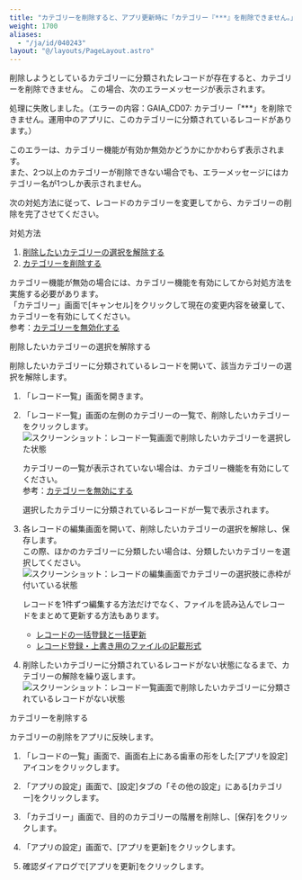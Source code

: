```yaml
---
title: "カテゴリーを削除すると、アプリ更新時に「カテゴリー『***』を削除できません。」と表示される"
weight: 1700
aliases:
  - "/ja/id/040243"
layout: "@/layouts/PageLayout.astro"
---
```




削除しようとしているカテゴリーに分類されたレコードが存在すると、カテゴリーを削除できません。
この場合、次のエラーメッセージが表示されます。

<Graynote>

処理に失敗しました。（エラーの内容：GAIA_CD07: カテゴリー「***」を削除できません。運用中のアプリに、このカテゴリーに分類されているレコードがあります。）

</Graynote>

このエラーは、カテゴリー機能が有効か無効かどうかにかかわらず表示されます。  
また、2つ以上のカテゴリーが削除できない場合でも、エラーメッセージにはカテゴリー名が1つしか表示されません。

次の対処方法に従って、レコードのカテゴリーを変更してから、カテゴリーの削除を完了させてください。

<Heading id="app_qa_delete_category_10">対処方法</Heading>

<Listsummary>

1. [削除したいカテゴリーの選択を解除する](#app_qa_delete_category_1920)
1. [カテゴリーを削除する](#app_qa_delete_category_1930)

</Listsummary>

<Note>

カテゴリー機能が無効の場合には、カテゴリー機能を有効にしてから対処方法を実施する必要があります。  
「カテゴリー」画面で[キャンセル]をクリックして現在の変更内容を破棄して、カテゴリーを有効にしてください。  
参考：[カテゴリーを無効化する](/k/ja/id/040801.html#category_disable_category_20)

</Note>

<Heading level={3} id="app_qa_delete_category_1920">削除したいカテゴリーの選択を解除する</Heading>

削除したいカテゴリーに分類されているレコードを開いて、該当カテゴリーの選択を解除します。

1. 「レコード一覧」画面を開きます。

1. 「レコード一覧」画面の左側のカテゴリーの一覧で、削除したいカテゴリーをクリックします。  
   <Img src="/k/kintone/img-ja/delete_category_02.png" alt="スクリーンショット：レコード一覧画面で削除したいカテゴリーを選択した状態" />

   <Note>

   カテゴリーの一覧が表示されていない場合は、カテゴリー機能を有効にしてください。  
   参考：[カテゴリーを無効にする](/k/ja/id/040801.html)

   </Note>

   選択したカテゴリーに分類されているレコードが一覧で表示されます。

1. 各レコードの編集画面を開いて、削除したいカテゴリーの選択を解除し、保存します。  
  この際、ほかのカテゴリーに分類したい場合は、分類したいカテゴリーを選択してください。  
   <Img src="/k/kintone/img-ja/delete_category_03.png" alt="スクリーンショット：レコードの編集画面でカテゴリーの選択肢に赤枠が付いている状態" />

   <Note>

   レコードを1件ずつ編集する方法だけでなく、ファイルを読み込んでレコードをまとめて更新する方法もあります。

   * [レコードの一括登録と一括更新](/k/ja/id/040720.html)
   * [レコード登録・上書き用のファイルの記載形式](/k/ja/id/040722.html)

   </Note>

1. 削除したいカテゴリーに分類されているレコードがない状態になるまで、カテゴリーの解除を繰り返します。
   <Img src="/k/kintone/img-ja/delete_category_04.png" alt="スクリーンショット：レコード一覧画面で削除したいカテゴリーに分類されているレコードがない状態" />

<Heading level={3} id="app_qa_delete_category_1930">カテゴリーを削除する</Heading>

カテゴリーの削除をアプリに反映します。

1. 「レコードの一覧」画面で、画面右上にある歯車の形をした[アプリを設定]アイコンをクリックします。

1. 「アプリの設定」画面で、[設定]タブの「その他の設定」にある[カテゴリー]をクリックします。

1. 「カテゴリー」画面で、目的のカテゴリーの階層を削除し、[保存]をクリックします。

1. 「アプリの設定」画面で、[アプリを更新]をクリックします。

1. 確認ダイアログで[アプリを更新]をクリックします。
